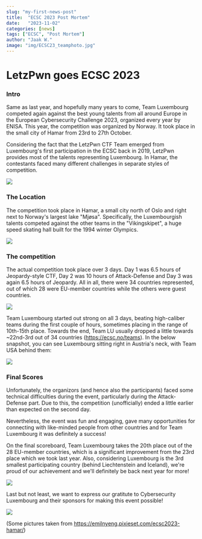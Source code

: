 ```yaml
---
slug: "my-first-news-post"
title:  "ECSC 2023 Post Mortem"
date:   "2023-11-02"
categories: [news]
tags: ["ECSC", "Post Mortem"]
author: "Jaak W."
image: "img/ECSC23_teamphoto.jpg"
---
```


# LetzPwn goes ECSC 2023

### Intro 
Same as last year, and hopefully many years to come, Team Luxembourg competed again against the best young talents from all around Europe in the European Cybersecurity Challenge 2023, organized every year by ENISA. This year, the competition was organized by Norway. It took place in the small city of Hamar from 23rd to 27th October.

Considering the fact that the LetzPwn CTF Team emerged from Luxembourg's first participation in the ECSC back in 2019, LetzPwn provides most of the talents representing Luxembourg. In Hamar, the contestants faced many different challenges in separate styles of competition.

![](img/ECSC23_teamphoto.jpg)

### The Location
The competition took place in Hamar, a small city north of Oslo and right next to Norway's largest lake "Mjøsa". Specifically, the Luxembourgish talents competed against the other teams in the "Vikingskipet", a huge speed skating hall built for the 1994 winter Olympics.

![](img/ECSC23_Hamar_Vikingskipet.jpeg)

### The competition

The actual competition took place over 3 days. Day 1 was 6.5 hours of Jeopardy-style CTF, Day 2 was 10 hours of Attack-Defense and Day 3 was again 6.5 hours of Jeopardy. All in all, there were 34 countries represented, out of which 28 were EU-member countries while the others were guest countries.

![](img/ECSC23_competition.jpeg)

Team Luxembourg started out strong on all 3 days, beating high-caliber teams during the first couple of hours, sometimes placing in the range of 10th-15th place. Towards the end, Team LU usually dropped a little towards ~22nd-3rd out of 34 countries (https://ecsc.no/teams). In the below snapshot, you can see Luxembourg sitting right in Austria's neck, with Team USA behind them:

![](img/ECSC23_luxBetterThanUS.png)

### Final Scores

Unfortunately, the organizors (and hence also the participants) faced some technical difficulties during the event, particularly during the Attack-Defense part. Due to this, the competition (unofficially) ended a little earlier than expected on the second day.

Nevertheless, the event was fun and engaging, gave many opportunities for connecting with like-minded people from other countries and for Team Luxembourg it was definitely a success!

On the final scoreboard, Team Luxembourg takes the 20th place out of the 28 EU-member countries, which is a significant improvement from the 23rd place which we took last year. Also, considering Luxembourg is the 3rd smallest participating country (behind Liechtenstein and Iceland), we're proud of our achievement and we'll definitely be back next year for more!

![](img/ECSC23_finalScoreboard.png)

Last but not least, we want to express our gratitute to Cybersecurity Luxembourg and their sponsors for making this event possible!

![](img/ECSC23_CSWLGala.png)


(Some pictures taken from https://emilnyeng.pixieset.com/ecsc2023-hamar/)